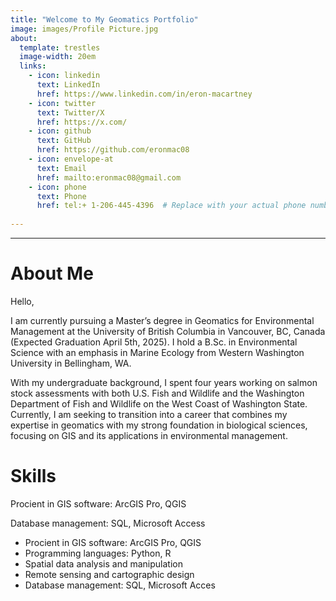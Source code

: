 ```yaml
---
title: "Welcome to My Geomatics Portfolio"
image: images/Profile Picture.jpg
about:
  template: trestles
  image-width: 20em
  links: 
    - icon: linkedin
      text: LinkedIn
      href: https://www.linkedin.com/in/eron-macartney
    - icon: twitter
      text: Twitter/X
      href: https://x.com/
    - icon: github
      text: GitHub
      href: https://github.com/eronmac08
    - icon: envelope-at
      text: Email
      href: mailto:eronmac08@gmail.com
    - icon: phone
      text: Phone
      href: tel:+ 1-206-445-4396  # Replace with your actual phone number if you'd like to add it
    
---
```

---
# About Me

Hello,

I am currently pursuing a Master’s degree in Geomatics for Environmental Management at the University of British Columbia in Vancouver, BC, Canada (Expected Graduation April 5th, 2025). I hold a B.Sc. in Environmental Science with an emphasis in Marine Ecology from Western Washington University in Bellingham, WA.

With my undergraduate background, I spent four years working on salmon stock assessments with both U.S. Fish and Wildlife and the Washington Department of Fish and Wildlife on the West Coast of Washington State. Currently, I am seeking to transition into a career that combines my expertise in geomatics with my strong foundation in biological sciences, focusing on GIS and its applications in environmental management.

# Skills

Procient in GIS software: ArcGIS Pro, QGIS



Database management: SQL, Microsoft Access

- Procient in GIS software: ArcGIS Pro, QGIS
- Programming languages: Python, R
- Spatial data analysis and manipulation
- Remote sensing and cartographic design
- Database management: SQL, Microsoft Acces

